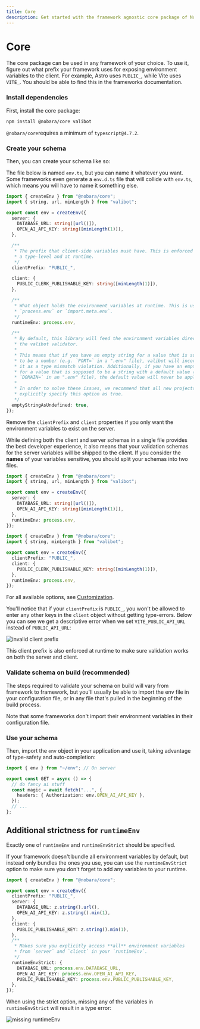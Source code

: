 ```yaml
---
title: Core
description: Get started with the framework agnostic core package of Nobara.
---
```


# Core

The core package can be used in any framework of your choice. To use it, figure out what prefix your framework uses for exposing environment variables to the client. For example, Astro uses `PUBLIC_`, while Vite uses `VITE_`. You should be able to find this in the frameworks documentation.

<Steps>

### Install dependencies

First, install the core package:

```bash
npm install @nobara/core valibot
```

<Callout>

`@nobara/core`requires a minimum of `typescript@4.7.2`.

</Callout>

### Create your schema

Then, you can create your schema like so:

<Callout>

The file below is named `env.ts`, but you can name it whatever you want. Some frameworks even generate a `env.d.ts` file that will collide with `env.ts`, which means you will have to name it something else.

</Callout>

```ts title="src/env.ts"
import { createEnv } from "@nobara/core";
import { string, url, minLength } from "valibot";

export const env = createEnv({
  server: {
    DATABASE_URL: string([url()]),
    OPEN_AI_API_KEY: string([minLength(1)]),
  },

  /**
   * The prefix that client-side variables must have. This is enforced both at
   * a type-level and at runtime.
   */
  clientPrefix: "PUBLIC_",

  client: {
    PUBLIC_CLERK_PUBLISHABLE_KEY: string([minLength(1)]),
  },

  /**
   * What object holds the environment variables at runtime. This is usually
   * `process.env` or `import.meta.env`.
   */
  runtimeEnv: process.env,

  /**
   * By default, this library will feed the environment variables directly to
   * the valibot validator.
   *
   * This means that if you have an empty string for a value that is supposed
   * to be a number (e.g. `PORT=` in a ".env" file), valibot will incorrectly flag
   * it as a type mismatch violation. Additionally, if you have an empty string
   * for a value that is supposed to be a string with a default value (e.g.
   * `DOMAIN=` in an ".env" file), the default value will never be applied.
   *
   * In order to solve these issues, we recommend that all new projects
   * explicitly specify this option as true.
   */
  emptyStringAsUndefined: true,
});
```

Remove the `clientPrefix` and `client` properties if you only want the environment variables to exist on the server.

<Callout type="warning">

While defining both the client and server schemas in a single file provides the best developer experience,
it also means that your validation schemas for the server variables will be shipped to the client.
If you consider the **names** of your variables sensitive, you should split your schemas into two files.

```ts title="src/env/server.ts"
import { createEnv } from "@nobara/core";
import { string, url, minLength } from "valibot";

export const env = createEnv({
  server: {
    DATABASE_URL: string([url()]),
    OPEN_AI_API_KEY: string([minLength(1)]),
  },
  runtimeEnv: process.env,
});
```

```ts title="src/env/client.ts"
import { createEnv } from "@nobara/core";
import { string, minLength } from "valibot";

export const env = createEnv({
  clientPrefix: "PUBLIC_",
  client: {
    PUBLIC_CLERK_PUBLISHABLE_KEY: string([minLength(1)]),
  },
  runtimeEnv: process.env,
});
```

</Callout>

For all available options, see [Customization](/docs/customization).

You'll notice that if your `clientPrefix` is `PUBLIC_`, you won't be allowed to enter any other keys in the `client` object without getting type-errors. Below you can see we get a descriptive error when we set `VITE_PUBLIC_API_URL` instead of `PUBLIC_API_URL`:

![invalid client prefix](https://user-images.githubusercontent.com/51714798/234410449-271d7afe-b541-45bf-acaa-134cbec4c51a.png)

This client prefix is also enforced at runtime to make sure validation works on both the server and client.

### Validate schema on build (recommended)

The steps required to validate your schema on build will vary from framework to framework, but you'll usually be able to import the env file in your configuration file, or in any file that's pulled in the beginning of the build process.

Note that some frameworks don't import their environment variables in their configuration file.

### Use your schema

Then, import the `env` object in your application and use it, taking advantage of type-safety and auto-completion:

```ts title="some-api-endpoint.ts"
import { env } from "~/env"; // On server

export const GET = async () => {
  // do fancy ai stuff
  const magic = await fetch("...", {
    headers: { Authorization: env.OPEN_AI_API_KEY },
  });
  // ...
};
```

</Steps>

## Additional strictness for `runtimeEnv`

<Callout type="info">

Exactly one of `runtimeEnv` and `runtimeEnvStrict` should be specified.

</Callout>

If your framework doesn't bundle all environment variables by default, but instead only bundles the ones you use, you can use the `runtimeEnvStrict` option to make sure you don't forget to add any variables to your runtime.

```ts title="src/env.ts"
import { createEnv } from "@nobara/core";

export const env = createEnv({
  clientPrefix: "PUBLIC_",
  server: {
    DATABASE_URL: z.string().url(),
    OPEN_AI_API_KEY: z.string().min(1),
  },
  client: {
    PUBLIC_PUBLISHABLE_KEY: z.string().min(1),
  },
  /**
   * Makes sure you explicitly access **all** environment variables
   * from `server` and `client` in your `runtimeEnv`.
   */
  runtimeEnvStrict: {
    DATABASE_URL: process.env.DATABASE_URL,
    OPEN_AI_API_KEY: process.env.OPEN_AI_API_KEY,
    PUBLIC_PUBLISHABLE_KEY: process.env.PUBLIC_PUBLISHABLE_KEY,
  },
});
```

When using the strict option, missing any of the variables in `runtimeEnvStrict` will result in a type error:

![missing runtimeEnv](https://user-images.githubusercontent.com/51714798/234409775-fee3edbd-a73b-415a-829f-28f6f6092707.png)
